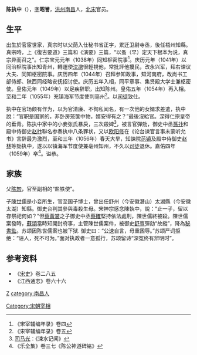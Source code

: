 {{Otheruses|other=名为陈执中的其他人物|陳執中 (洪武辛亥進士)}}
{{Otheruses|other=名为陈执中的其他人物|陳思道 (洪武進士)}}
{{Otheruses|other=名为陈执中的其他人物|陳端 (永樂進士)}}

'''陈执中'''（{{bd|990年||1059年||catIdx=C陈}}），[[表字|字]]'''昭誉'''，[[洪州|洪州]][[南昌|南昌]]人，[[北宋|北宋]]官员。

==生平==
出生於官宦世家，真宗时以父荫入仕秘书省正字，累迁卫尉寺丞，後任梧州知縣。真宗時，上《復古要道》三篇和《演要》三篇，“以蚤（早）定天下根本为说，真宗异而召之”。仁宗宝元元年（1038年）同知枢密院事<ref>《宋宰辅编年录》卷四</ref>。庆历元年（1041年）以同治枢院事出知青州，轉運使[[沈邈|沈邈]]很輕視他，常批評他擾民，改永兴军，拜右谏议大夫、同知枢密院事。庆历四年（1044年）召拜参知政事，知河南府，改尚书工部侍郎、陕西同经略安抚招讨使。庆历五年入相，同平章事、集贤殿大学士兼枢密使。皇佑元年（1049年）以足疾辞职，出知陈州。皇佑五年（1054年）再入相。至和二年（1055年）充镇海军节度使判亳州<ref>《宋宰辅编年录》卷五</ref>。以[[司徒|司徒]]致仕。

执中在官场颇有作为，以为官清廉、不徇私闻名，有一次他的女婿求差遣，执中說：“官职是国家的，非卧房笼箧中物，婿安得有之？”最後沒給官。深得仁宗皇帝的垂青。陈执中家中的小妾张氏暴戾，三次殺婢<ref>[[司马光|司马光]]：《涑水记闻》</ref>，被言官彈劾，御史中丞[[孫抃|孫抃]]和殿中侍御史[[赵抃|赵抃]]聯名参奏执中八条罪状，又以[[欧阳修|欧阳修]]在《论台谏官言事未蒙听允书》言辞最为激烈，至和三年（1056年）春天大旱，知諫院[[范镇|范镇]]及殿中侍御史[[赵林|赵林]]等劾执中，遂以以镇海军节度使兼亳州知州，不久以[[司徒|司徒]]退休。嘉佑四年（1059年）卒<ref>《乐全集》卷三七《陈公神道碑铭》</ref>。谥恭。

== 家族 ==
父[[陈恕|陈恕]]，官至副相的“盐铁使”。

子[[陳世儒|陳世儒]]是小妾所生，官至国子博士，曾出任舒州（今安徽潛山）太湖縣（今安徽太湖）知縣。御史台判其參與毒殺生母。宋神宗感念陳執中，說：“止一子，留以存祭祀何如？”但[[蔡黃裳|蔡黃裳]]之子御史中丞[[蔡確|蔡確]]堅持依法處刑，陳世儒終被殺。陳世儒案發時，[[蘇頌|蘇頌]]當時知開封府事，主管陳世儒案件，被御史[[舒亶|舒亶]]彈劾“故縱”，降為[[秘書監|秘書監]]。苏颂因陈世儒案也被下狱. 御史曰：“公速自言，毋重困辱。”苏颂严词拒绝：“诬人，死不可为。”面对执政者一意孤行，苏颂留诗“深冤终有辨明时”。

== 参考资料 ==
{{reflist|2}}
*《[[宋史|宋史]]》卷二八五
*《江西通志》卷六十六

{{Authority control}}

{{DEFAULTSORT:}}
[[category:陈姓|Z]]
[[category:南昌人|category:南昌人]]
[[Category:宋朝宰相|Category:宋朝宰相]]